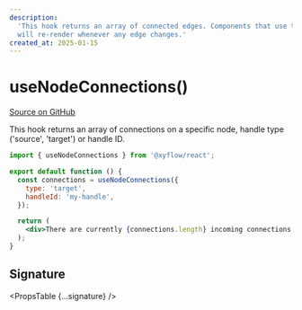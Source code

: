 ```yaml
---
description:
  'This hook returns an array of connected edges. Components that use this hook
  will re-render whenever any edge changes.'
created_at: 2025-01-15
---
```



# useNodeConnections()

[Source on GitHub](https://github.com/xyflow/xyflow/blob/main/packages/react/src/hooks/useHandleConnections.ts)

This hook returns an array of connections on a specific node, handle type ('source', 'target') or handle ID.

```jsx
import { useNodeConnections } from '@xyflow/react';

export default function () {
  const connections = useNodeConnections({
    type: 'target',
    handleId: 'my-handle',
  });

  return (
    <div>There are currently {connections.length} incoming connections!</div>
  );
}
```

## Signature

<PropsTable {...signature} />
